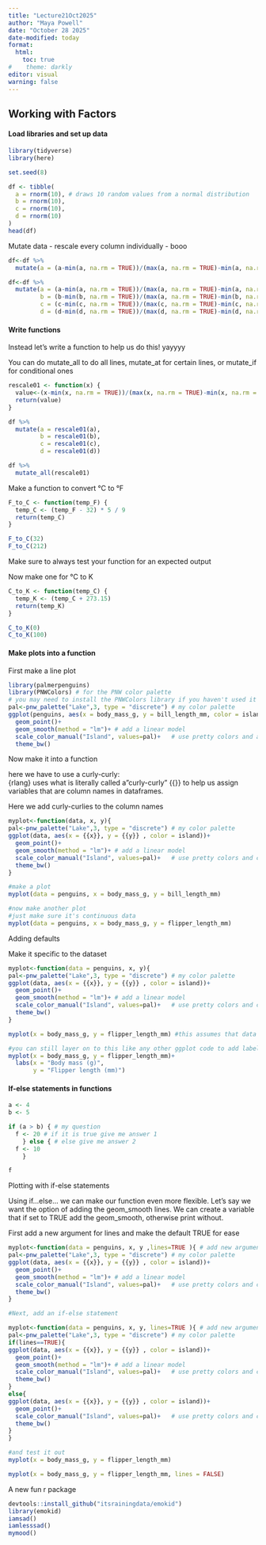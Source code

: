 ```yaml
---
title: "Lecture21Oct2025"
author: "Maya Powell"
date: "October 28 2025"
date-modified: today
format:
  html:
    toc: true
#    theme: darkly
editor: visual
warning: false
---
```


## Working with Factors

#### Load libraries and set up data

```r
library(tidyverse)
library(here)

set.seed(8)

df <- tibble(
  a = rnorm(10), # draws 10 random values from a normal distribution
  b = rnorm(10),
  c = rnorm(10),
  d = rnorm(10)
)
head(df)
```

Mutate data - rescale every column individually - booo

```r
df<-df %>%
  mutate(a = (a-min(a, na.rm = TRUE))/(max(a, na.rm = TRUE)-min(a, na.rm = TRUE)))

df<-df %>%
  mutate(a = (a-min(a, na.rm = TRUE))/(max(a, na.rm = TRUE)-min(a, na.rm = TRUE)),
         b = (b-min(b, na.rm = TRUE))/(max(a, na.rm = TRUE)-min(b, na.rm = TRUE)), #UH OH MISTAKE!! don't need to copy/paste - instead lets write a function
         c = (c-min(c, na.rm = TRUE))/(max(c, na.rm = TRUE)-min(c, na.rm = TRUE)),
         d = (d-min(d, na.rm = TRUE))/(max(d, na.rm = TRUE)-min(d, na.rm = TRUE)))
```

#### Write functions

Instead let's write a function to help us do this! yayyyy

You can do mutate_all to do all lines, mutate_at for certain lines, or mutate_if for conditional ones

```r
rescale01 <- function(x) {
  value<-(x-min(x, na.rm = TRUE))/(max(x, na.rm = TRUE)-min(x, na.rm = TRUE))
  return(value)
}

df %>%
  mutate(a = rescale01(a),
         b = rescale01(b),
         c = rescale01(c),
         d = rescale01(d))

df %>%
  mutate_all(rescale01)
```

Make a function to convert °C to °F

```r
F_to_C <- function(temp_F) { 
  temp_C <- (temp_F - 32) * 5 / 9 
  return(temp_C)
}

F_to_C(32)
F_to_C(212)
```

Make sure to always test your function for an expected output

Now make one for °C to K

```r
C_to_K <- function(temp_C) { 
  temp_K <- (temp_C + 273.15) 
  return(temp_K)
}

C_to_K(0)
C_to_K(100)
```

#### Make plots into a function

First make a line plot

```r
library(palmerpenguins)
library(PNWColors) # for the PNW color palette 
# you may need to install the PNWColors library if you haven't used it yet
pal<-pnw_palette("Lake",3, type = "discrete") # my color palette 
ggplot(penguins, aes(x = body_mass_g, y = bill_length_mm, color = island))+
  geom_point()+
  geom_smooth(method = "lm")+ # add a linear model
  scale_color_manual("Island", values=pal)+   # use pretty colors and another example of how to manually change the legend title for colors
  theme_bw()
```

Now make it into a function

here we have to use a curly-curly:\
{rlang} uses what is literally called a"curly-curly" {{}} to help us assign variables that are column names in dataframes.

Here we add curly-curlies to the column names

```r
myplot<-function(data, x, y){ 
pal<-pnw_palette("Lake",3, type = "discrete") # my color palette 
ggplot(data, aes(x = {{x}}, y = {{y}} , color = island))+
  geom_point()+
  geom_smooth(method = "lm")+ # add a linear model
  scale_color_manual("Island", values=pal)+   # use pretty colors and change the legend title
  theme_bw()
}

#make a plot
myplot(data = penguins, x = body_mass_g, y = bill_length_mm)

#now make another plot
#just make sure it's continuous data
myplot(data = penguins, x = body_mass_g, y = flipper_length_mm)

```

Adding defaults

Make it specific to the dataset

```r
myplot<-function(data = penguins, x, y){
pal<-pnw_palette("Lake",3, type = "discrete") # my color palette 
ggplot(data, aes(x = {{x}}, y = {{y}} , color = island))+
  geom_point()+
  geom_smooth(method = "lm")+ # add a linear model
  scale_color_manual("Island", values=pal)+   # use pretty colors and change the legend title
  theme_bw()
}

myplot(x = body_mass_g, y = flipper_length_mm) #this assumes that data is penguins dataset, you can still change the dataset but this makes it easier for you

#you can still layer on to this like any other ggplot code to add labels here etc
myplot(x = body_mass_g, y = flipper_length_mm)+
  labs(x = "Body mass (g)",
       y = "Flipper length (mm)")
```

#### If-else statements in functions

```r
a <- 4
b <- 5

if (a > b) { # my question
  f <- 20 # if it is true give me answer 1
    } else { # else give me answer 2
  f <- 10
    }

f

```

Plotting with if-else statements

Using if\...else\... we can make our function even more flexible. Let's say we want the option of adding the geom_smooth lines. We can create a variable that if set to TRUE add the geom_smooth, otherwise print without.

First add a new argument for lines and make the default TRUE for ease

```r
myplot<-function(data = penguins, x, y ,lines=TRUE ){ # add new argument for lines
pal<-pnw_palette("Lake",3, type = "discrete") # my color palette 
ggplot(data, aes(x = {{x}}, y = {{y}} , color = island))+
  geom_point()+
  geom_smooth(method = "lm")+ # add a linear model
  scale_color_manual("Island", values=pal)+   # use pretty colors and change the legend title
  theme_bw()
}

#Next, add an if-else statement

myplot<-function(data = penguins, x, y, lines=TRUE ){ # add new argument for lines
pal<-pnw_palette("Lake",3, type = "discrete") # my color palette 
if(lines==TRUE){
ggplot(data, aes(x = {{x}}, y = {{y}} , color = island))+
  geom_point()+
  geom_smooth(method = "lm")+ # add a linear model
  scale_color_manual("Island", values=pal)+   # use pretty colors and change the legend title
  theme_bw()
}
else{
ggplot(data, aes(x = {{x}}, y = {{y}} , color = island))+
  geom_point()+
  scale_color_manual("Island", values=pal)+   # use pretty colors and change the legend title
  theme_bw()
}
}

#and test it out
myplot(x = body_mass_g, y = flipper_length_mm)

myplot(x = body_mass_g, y = flipper_length_mm, lines = FALSE)

```

A new fun r package

```r
devtools::install_github("itsrainingdata/emokid")
library(emokid)
iamsad()
iamlesssad()
mymood()
```
